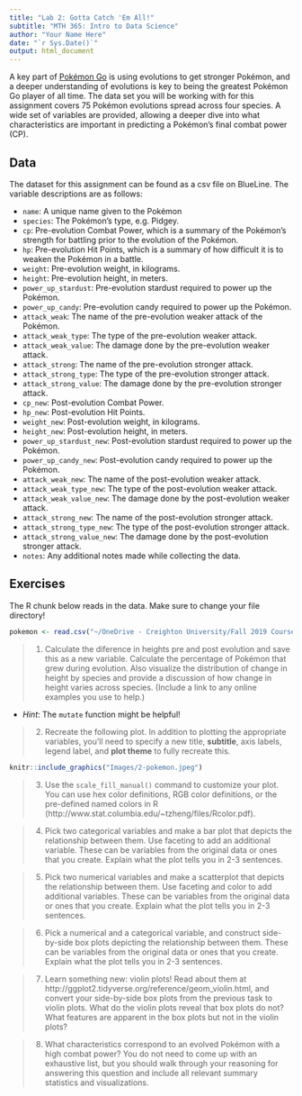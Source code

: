 ```yaml
---
title: "Lab 2: Gotta Catch 'Em All!"
subtitle: "MTH 365: Intro to Data Science"
author: "Your Name Here"
date: "`r Sys.Date()`"
output: html_document
---
```


A key part of [Pokémon Go](http://www.Pokémongo.com/) is using evolutions to get stronger Pokémon, and a deeper understanding of evolutions is key to being the greatest Pokémon Go player of all time. The data set you will be working with for this assignment covers 75 Pokémon evolutions spread across four species. A wide set of variables are provided, allowing a deeper dive into what characteristics are important in predicting a Pokémon's final combat power (CP).

## Data

The dataset for this assignment can be found as a csv file on BlueLine. The variable descriptions are as follows:

- `name`: A unique name given to the Pokémon
- `species`: The Pokémon's type, e.g. Pidgey.
- `cp`: Pre-evolution Combat Power, which is a summary of the Pokémon's strength 
for battling prior to the evolution of the Pokémon.
- `hp`: Pre-evolution Hit Points, which is a summary of how difficult it is to 
weaken the Pokémon in a battle.
- `weight`: Pre-evolution weight, in kilograms.
- `height`: Pre-evolution height, in meters.
- `power_up_stardust`: Pre-evolution stardust required to power up the Pokémon.
- `power_up_candy`: Pre-evolution candy required to power up the Pokémon.
- `attack_weak`: The name of the pre-evolution weaker attack of the Pokémon.
- `attack_weak_type`: The type of the pre-evolution weaker attack.
- `attack_weak_value`: The damage done by the pre-evolution weaker attack.
- `attack_strong`: The name of the pre-evolution stronger attack.
- `attack_strong_type`: The type of the pre-evolution stronger attack.
- `attack_strong_value`: The damage done by the pre-evolution stronger attack.
- `cp_new`: Post-evolution Combat Power.
- `hp_new`: Post-evolution Hit Points.
- `weight_new`: Post-evolution weight, in kilograms.
- `height_new`: Post-evolution height, in meters.
- `power_up_stardust_new`: Post-evolution stardust required to power up the 
Pokémon.
- `power_up_candy_new`: Post-evolution candy required to power up the Pokémon.
- `attack_weak_new`: The name of the post-evolution weaker attack.
- `attack_weak_type_new`: The type of the post-evolution weaker attack.
- `attack_weak_value_new`: The damage done by the post-evolution weaker attack.
- `attack_strong_new`: The name of the post-evolution stronger attack.
- `attack_strong_type_new`: The type of the post-evolution stronger attack.
- `attack_strong_value_new`: The damage done by the post-evolution stronger 
attack.
- `notes`: Any additional notes made while collecting the data.

## Exercises

The R chunk below reads in the data. Make sure to change your file directory!

```r
pokemon <- read.csv("~/OneDrive - Creighton University/Fall 2019 Courses/MTH 365 - Intro to Data Science/Data/pokemon.csv")
```

> 1. Calculate the diference in heights pre and post evolution and save this as a new variable. Calculate the percentage of Pokémon that grew during evolution. Also visualize the distribution of change in height by species and provide a discussion of how change in height varies across species. (Include a link to any online examples you use to help.)

- _Hint_: The `mutate` function might be helpful! 

> 2. Recreate the following plot. In addition to plotting the appropriate variables, you'll need to specify a new title, __subtitle__, axis labels, legend label, and __plot theme__ to fully recreate this.

```r
knitr::include_graphics("Images/2-pokemon.jpeg")
```

> 3. Use the `scale_fill_manual()` command to customize your plot. You can use hex color definitions, RGB color definitions, or the pre-defined named colors in R (http://www.stat.columbia.edu/~tzheng/files/Rcolor.pdf).

> 4. Pick two categorical variables and make a bar plot that depicts the relationship between them. Use faceting to add an additional variable. These can be variables from the original data or ones that you create. Explain what the plot tells you in 2-3 sentences.

> 5. Pick two numerical variables and make a scatterplot that depicts the relationship between them. Use faceting and color to add additional variables. These can be variables from the original data or ones that you create. Explain what the plot tells you in 2-3 sentences.

> 6. Pick a numerical and a categorical variable, and construct side-by-side box plots depicting the relationship between them. These can be variables from the original data or ones that you create. Explain what the plot tells you in 2-3 sentences.

> 7. Learn something new: violin plots! Read about them at http://ggplot2.tidyverse.org/reference/geom_violin.html, and convert your side-by-side box plots from the previous task to violin plots. What do the violin plots reveal that box plots do not? What features are apparent in the box plots but not in the violin plots?

> 8. What characteristics correspond to an evolved Pokémon with a high combat power? You do not need to come up with an exhaustive list, but you should walk through your reasoning for answering this question and include all relevant summary statistics and visualizations.